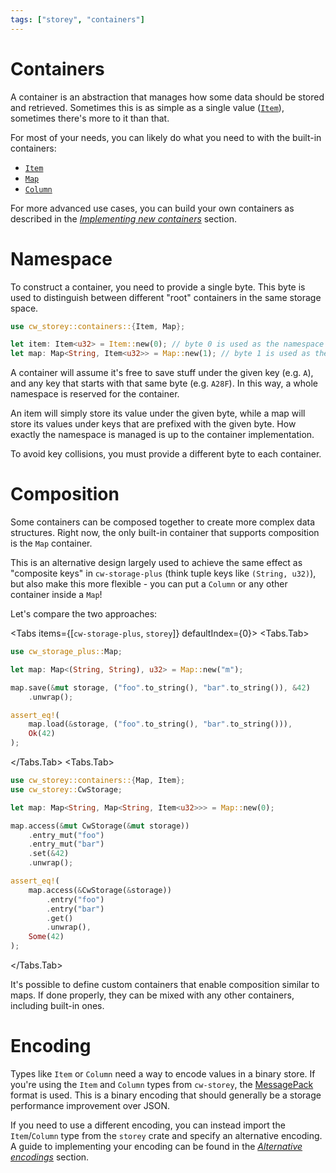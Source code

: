 ```yaml
---
tags: ["storey", "containers"]
---
```



# Containers

A container is an abstraction that manages how some data should be stored and
retrieved. Sometimes this is as simple as a single value
([`Item`](containers/item)), sometimes there's more to it than that.

For most of your needs, you can likely do what you need to with the built-in
containers:

- [`Item`](containers/item)
- [`Map`](containers/map)
- [`Column`](containers/column)

For more advanced use cases, you can build your own containers as described in
the [_Implementing new containers_](container-impl) section.

# Namespace

To construct a container, you need to provide a single byte. This byte is used
to distinguish between different "root" containers in the same storage space.

```rust template="storage"
use cw_storey::containers::{Item, Map};

let item: Item<u32> = Item::new(0); // byte 0 is used as the namespace
let map: Map<String, Item<u32>> = Map::new(1); // byte 1 is used as the namespace
```

A container will assume it's free to save stuff under the given key (e.g. `A`),
and any key that starts with that same byte (e.g. `A28F`). In this way, a whole
namespace is reserved for the container.

<Callout>
  An item will simply store its value under the given byte, while a map will
  store its values under keys that are prefixed with the given byte. How exactly
  the namespace is managed is up to the container implementation.
</Callout>

To avoid key collisions, you must provide a different byte to each container.

# Composition

Some containers can be composed together to create more complex data structures.
Right now, the only built-in container that supports composition is the `Map`
container.

This is an alternative design largely used to achieve the same effect as
"composite keys" in `cw-storage-plus` (think tuple keys like `(String, u32)`),
but also make this more flexible - you can put a `Column` or any other container
inside a `Map`!

Let's compare the two approaches:

<Tabs items={[`cw-storage-plus`, `storey`]} defaultIndex={0}> <Tabs.Tab>

```rust template="storage"
use cw_storage_plus::Map;

let map: Map<(String, String), u32> = Map::new("m");

map.save(&mut storage, ("foo".to_string(), "bar".to_string()), &42)
    .unwrap();

assert_eq!(
    map.load(&storage, ("foo".to_string(), "bar".to_string())),
    Ok(42)
);
```

</Tabs.Tab> <Tabs.Tab>

```rust template="storage"
use cw_storey::containers::{Map, Item};
use cw_storey::CwStorage;

let map: Map<String, Map<String, Item<u32>>> = Map::new(0);

map.access(&mut CwStorage(&mut storage))
    .entry_mut("foo")
    .entry_mut("bar")
    .set(&42)
    .unwrap();

assert_eq!(
    map.access(&CwStorage(&storage))
        .entry("foo")
        .entry("bar")
        .get()
        .unwrap(),
    Some(42)
);
```

</Tabs.Tab></Tabs>

It's possible to define custom containers that enable composition similar to
maps. If done properly, they can be mixed with any other containers, including
built-in ones.

# Encoding

Types like `Item` or `Column` need a way to encode values in a binary store. If
you're using the `Item` and `Column` types from `cw-storey`, the
[MessagePack](https://msgpack.org/) format is used. This is a binary encoding
that should generally be a storage performance improvement over JSON.

If you need to use a different encoding, you can instead import the
`Item`/`Column` type from the `storey` crate and specify an alternative
encoding. A guide to implementing your encoding can be found in the
[_Alternative encodings_](encodings) section.
